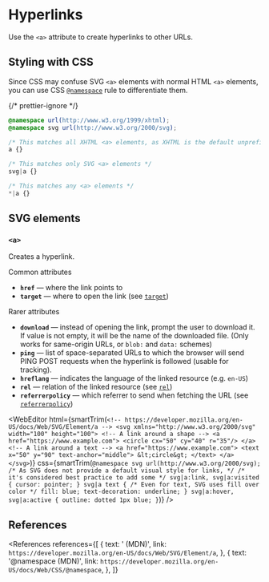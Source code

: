 
# Hyperlinks

Use the `<a>` attribute to create hyperlinks to other URLs.

## Styling with CSS

Since CSS may confuse SVG `<a>` elements with normal HTML `<a>` elements, you can use CSS [`@namespace`](https://developer.mozilla.org/en-US/docs/Web/CSS/@namespace) rule to differentiate them.

{/* prettier-ignore */}
```css
@namespace url(http://www.w3.org/1999/xhtml);
@namespace svg url(http://www.w3.org/2000/svg);

/* This matches all XHTML <a> elements, as XHTML is the default unprefixed namespace */
a {}

/* This matches only SVG <a> elements */
svg|a {}

/* This matches any <a> elements */
*|a {}
```

## SVG elements

### `<a>`

Creates a hyperlink.

<Badge color="red">Common attributes</Badge>

- **`href`** &mdash; where the link points to
- **`target`** &mdash; where to open the link (see [`target`](/web/html/attributes/html-attributes-recurring#target=[...]))

<Badge color="red">Rarer attributes</Badge>

- **`download`** &mdash; instead of opening the link, prompt the user to download it. If value is not empty, it will be the name of the downloaded file. (Only works for same-origin URLs, or `blob:` and `data:` schemes)
- **`ping`** &mdash; list of space-separated URLs to which the browser will send PING POST requests when the hyperlink is followed (usable for tracking).
- **`hreflang`** &mdash; indicates the language of the linked resource (e.g. `en-US`)
- **`rel`** &mdash; relation of the linked resource (see [`rel`](/web/html/attributes/html-attributes-recurring#rel=[...]))
- **`referrerpolicy`** &mdash; which referrer to send when fetching the URL (see [`referrerpolicy`](/web/html/attributes/html-attributes-recurring#referrerpolic[...]))

<WebEditor
  html={smartTrim(`
    <!-- https://developer.mozilla.org/en-US/docs/Web/SVG/Element/a -->
    <svg xmlns="http://www.w3.org/2000/svg" width="100" height="100">
      <!-- A link around a shape -->
      <a href="https://www.example.com">
        <circle cx="50" cy="40" r="35"/>
      </a>
      <!-- A link around a text -->
      <a href="https://www.example.com">
        <text x="50" y="90" text-anchor="middle">
          &lt;circle&gt;
        </text>
      </a>
    </svg>
  `)}
  css={smartTrim(`
    @namespace svg url(http://www.w3.org/2000/svg);
    /* As SVG does not provide a default visual style for links, */
    /* it's considered best practice to add some */
    svg|a:link,
    svg|a:visited {
      cursor: pointer;
    }
    svg|a text {
      /* Even for text, SVG uses fill over color */
      fill: blue;
      text-decoration: underline;
    }
    svg|a:hover,
    svg|a:active {
      outline: dotted 1px blue;
    }
  `)}
/>

## References

<References
  references={[
    {
      text: '<a> (MDN)',
      link: `https://developer.mozilla.org/en-US/docs/Web/SVG/Element/a`,
    },
    {
      text: '@namespace (MDN)',
      link: `https://developer.mozilla.org/en-US/docs/Web/CSS/@namespace`,
    },
  ]}
></References>
